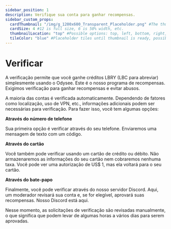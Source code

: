 ---
sidebar_position: 1
description: Verifique sua conta para ganhar recompensas.
sidebar_custom_props:
  cardThumbnail: "/img/g_1200x600_Transparent_Placeholder.png" #The thumbnail on the category card.
  cardSize: 4 #12 is full size, 6 is 50% width, etc.
  thumbnailLocation: "top" #Possible options: top, left, bottom, right, none
  tileColor: "blue" #Placeholder tiles until thumbnail is ready, possible options: blue, cream, darkpurple, lightpurple, mauve, orange, pink, none
---

# Verificar

A verificação permite que você ganhe créditos LBRY (LBC para abreviar) simplesmente usando o Odysee. Este é o nosso programa de recompensas. Exigimos verificação para ganhar recompensas e evitar abusos.

A maioria das contas é verificada automaticamente. Dependendo de fatores como localização, uso de VPN, etc., informações adicionais podem ser necessárias para verificação. Para fazer isso, você tem algumas opções:

**Através do número de telefone**

Sua primeira opção é verificar através do seu telefone. Enviaremos uma mensagem de texto com um código.

**Através do cartão**

Você também pode verificar usando um cartão de crédito ou débito. Não armazenaremos as informações do seu cartão nem cobraremos nenhuma taxa. Você pode ver uma autorização de US$ 1, mas ela voltará para o seu cartão.

**Através do bate-papo**

Finalmente, você pode verificar através do nosso servidor Discord. Aqui, um moderador revisará sua conta e, se for elegível, aprovará suas recompensas. Nosso Discord está aqui.

Nesse momento, as solicitações de verificação são revisadas manualmente, o que significa que podem levar de algumas horas a vários dias para serem aprovadas.